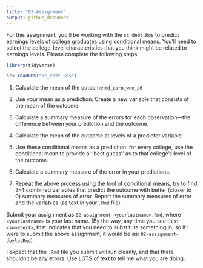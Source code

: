 ```yaml
---
title: "02-Assignment"
output: github_document
---
```


For this assignment, you'll be working with the `sc_debt.Rds` to predict earnings levels of college graduates using conditional means. You'll need to select the college-level characteristics that you think might be related to earnings levels. Please complete the following steps:

```r
library(tidyverse)
```

```r
sc<-readRDS("sc_debt.Rds")
```


1. Calculate the mean of the outcome `md_earn_wne_p6`

2. Use your mean as a prediction: Create a new variable that consists of the mean of the outcome.

3. Calculate a summary measure of the errors for each observation---the difference between your prediction and the outcome.

4. Calculate the mean of the outcome at levels of a predictor variable. 
5. Use these conditional means as a prediction: for every college, use the conditional mean to provide a ''best guess'' as to that college's level of the outcome.  

6. Calculate a summary measure of the error in your predictions.

7. Repeat the above process using the tool of conditional means, try to find 3-4 combined variables that predict the outcome with better (closer to 0) summary measures of error. Report the summary measures of error and the variables (as text in your `.Rmd` file).

Submit your assignment as `02-assignment-<yourlastname>.Rmd`, where `<yourlastname>` is your last name. (By the way, any time you see this: `<sometext>`, that indicates that you need to substitute something in, so if I were to submit the above assignment, it would be as: `02-assignment-doyle.Rmd`)

I expect that the `.Rmd` file you submit will run cleanly, and that there shouldn't be any errors. Use LOTS of text to tell me what you are doing. 